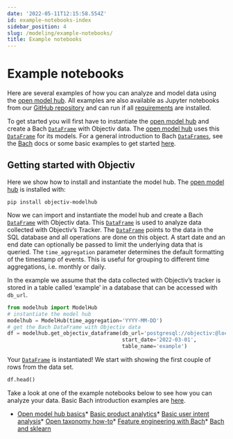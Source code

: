```yaml
---
date: '2022-05-11T12:15:58.554Z'
id: example-notebooks-index
sidebar_position: 4
slug: /modeling/example-notebooks/
title: Example notebooks
---
```


# Example notebooks

Here are several examples of how you can analyze and model data using the
[open model hub](/modeling/open-model-hub/index.mdx). All examples are also available as Jupyter notebooks from our [GitHub
repository](https://github.com/objectiv/objectiv-analytics/tree/main/notebooks) and can run if all
[requirements](https://github.com/objectiv/objectiv-analytics/blob/main/notebooks/requirements.txt) are
installed.

To get started you will first have to instantiate the [open model hub](/modeling/open-model-hub/index.mdx) and create a
Bach [`DataFrame`](/modeling/bach/api-reference/DataFrame/index.mdx) with Objectiv data. The [open model hub](/modeling/open-model-hub/index.mdx) uses
this [`DataFrame`](/modeling/bach/api-reference/DataFrame/index.mdx) for its models. For a general introduction to
Bach [`DataFrames`](/modeling/bach/api-reference/DataFrame/index.mdx), see the [Bach](/modeling/bach/index.mdx) docs or some basic examples to get
started [here](/modeling/bach/examples.mdx).

## Getting started with Objectiv

Here we show how to install and instantiate the model hub.
The [open model hub](/modeling/open-model-hub/index.mdx) is installed with:

```console
pip install objectiv-modelhub
```

Now we can import and instantiate the model hub and create a Bach [`DataFrame`](/modeling/bach/api-reference/DataFrame/index.mdx) with
Objectiv data. This [`DataFrame`](/modeling/bach/api-reference/DataFrame/index.mdx) is used to analyze data collected with Objectiv’s
Tracker. The [`DataFrame`](/modeling/bach/api-reference/DataFrame/index.mdx) points to the data in the SQL database and all operations
are done on this object. A start date and an end date can optionally be passed to limit the underlying data
that is queried. The `time_aggregation` parameter determines the default formatting of the timestamp of
events. This is useful for grouping to different time aggregations, i.e. monthly or daily.

In the example we assume that the data collected with Objectiv’s tracker is stored in a table called
‘example’ in a database that can be accessed with `db_url`.

```python
from modelhub import ModelHub
# instantiate the model hub
modelhub = ModelHub(time_aggregation='YYYY-MM-DD')
# get the Bach DataFrame with Objectiv data
df = modelhub.get_objectiv_dataframe(db_url='postgresql://objectiv:@localhost:5432/objectiv',
                                     start_date='2022-03-01',
                                     table_name='example')
```

Your [`DataFrame`](/modeling/bach/api-reference/DataFrame/index.mdx) is instantiated! We start with showing the first couple of rows
from the data set.

```python
df.head()
```

Take a look at one of the example notebooks below to see how you can analyze your data. Basic Bach
introduction examples are [here](/modeling/bach/examples.mdx).

* [Open model hub basics](/modeling/example-notebooks/modelhub-basics.mdx)* [Basic product analytics](/modeling/example-notebooks/product-analytics.mdx)* [Basic user intent analysis](/modeling/example-notebooks/user-intent.mdx)* [Open taxonomy how-to](/modeling/example-notebooks/open-taxonomy.mdx)* [Feature engineering with Bach](/modeling/example-notebooks/feature-engineering.mdx)* [Bach and sklearn](/modeling/example-notebooks/machine-learning.mdx)
